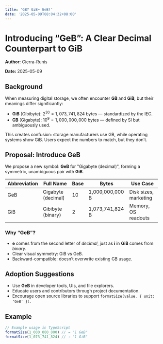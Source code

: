 ```yaml
---
title: 'GB? GiB~ GeB!'
date: '2025-05-09T08:04:32+08:00'
---
```


# Introducing “GeB”: A Clear Decimal Counterpart to GiB

**Author:** Cierra-Runis

**Date:** 2025-05-09

## Background

When measuring digital storage, we often encounter **GB** and **GiB**, but their meanings differ significantly:

- **GiB** (Gibibyte): $2^{30} = 1,073,741,824$ bytes — standardized by the IEC.
- **GB** (Gigabyte): $10^9 = 1,000,000,000$ bytes — defined by SI but ambiguously used.

This creates confusion: storage manufacturers use GB, while operating systems show GiB. Users expect the numbers to match, but they don’t.

## Proposal: Introduce **GeB**

We propose a new symbol: **GeB** for "Gigabyte (decimal)", forming a symmetric, unambiguous pair with **GiB**.

| Abbreviation | Full Name             | Base | Bytes         | Use Case              |
|--------------|------------------------|------|----------------|------------------------|
| GeB          | Gigabyte (decimal)     | 10   | 1,000,000,000 B | Disk sizes, marketing |
| GiB          | Gibibyte (binary)      | 2    | 1,073,741,824 B | Memory, OS readouts   |

### Why “GeB”?

- **e** comes from the second letter of *decimal*, just as **i** in **GiB** comes from *binary*.
- Clear visual symmetry: GiB vs GeB.
- Backward-compatible: doesn’t overwrite existing GB usage.

## Adoption Suggestions

- Use **GeB** in developer tools, UIs, and file explorers.
- Educate users and contributors through project documentation.
- Encourage open source libraries to support `formatSize(value, { unit: 'GeB' })`.

## Example

```js
// Example usage in TypeScript
formatSize(1_000_000_000) // → "1 GeB"
formatSize(1_073_741_824) // → "1 GiB"
```
